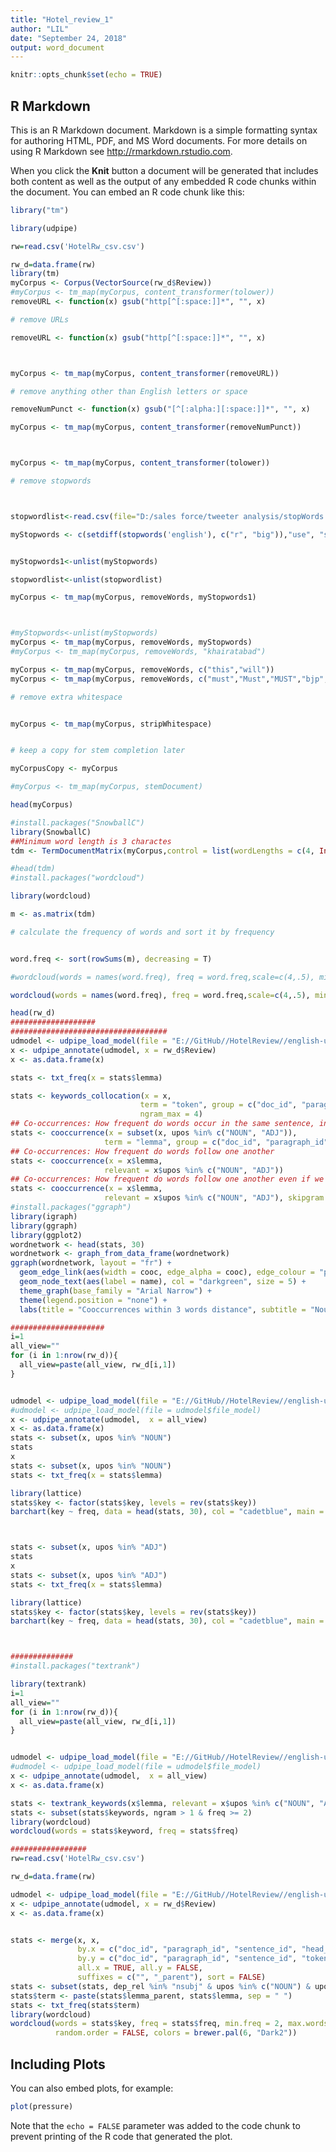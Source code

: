 ```yaml
---
title: "Hotel_review_1"
author: "LIL"
date: "September 24, 2018"
output: word_document
---
```


```r
knitr::opts_chunk$set(echo = TRUE)
```

## R Markdown

This is an R Markdown document. Markdown is a simple formatting syntax for authoring HTML, PDF, and MS Word documents. For more details on using R Markdown see <http://rmarkdown.rstudio.com>.

When you click the **Knit** button a document will be generated that includes both content as well as the output of any embedded R code chunks within the document. You can embed an R code chunk like this:

```r
library("tm")

library(udpipe)

rw=read.csv('HotelRw_csv.csv')

rw_d=data.frame(rw)
library(tm)
myCorpus <- Corpus(VectorSource(rw_d$Review))
#myCorpus <- tm_map(myCorpus, content_transformer(tolower))
removeURL <- function(x) gsub("http[^[:space:]]*", "", x)

# remove URLs

removeURL <- function(x) gsub("http[^[:space:]]*", "", x)



myCorpus <- tm_map(myCorpus, content_transformer(removeURL))

# remove anything other than English letters or space

removeNumPunct <- function(x) gsub("[^[:alpha:][:space:]]*", "", x)

myCorpus <- tm_map(myCorpus, content_transformer(removeNumPunct))



myCorpus <- tm_map(myCorpus, content_transformer(tolower))

# remove stopwords



stopwordlist<-read.csv(file="D:/sales force/tweeter analysis/stopWords.csv",header = FALSE,sep = ",")

myStopwords <- c(setdiff(stopwords('english'), c("r", "big")),"use", "see", "used", "via","https", "amp","will","this","also","first","modi","rahul","jhasanjay")


myStopwords1<-unlist(myStopwords)

stopwordlist<-unlist(stopwordlist)

myCorpus <- tm_map(myCorpus, removeWords, myStopwords1)



#myStopwords<-unlist(myStopwords)
myCorpus <- tm_map(myCorpus, removeWords, myStopwords)
#myCorpus <- tm_map(myCorpus, removeWords, "khairatabad")

myCorpus <- tm_map(myCorpus, removeWords, c("this","will"))
myCorpus <- tm_map(myCorpus, removeWords, c("must","Must","MUST","bjp","Bjp","BJP"))

# remove extra whitespace


myCorpus <- tm_map(myCorpus, stripWhitespace)


# keep a copy for stem completion later

myCorpusCopy <- myCorpus

#myCorpus <- tm_map(myCorpus, stemDocument)

head(myCorpus)

#install.packages("SnowballC")
library(SnowballC)
##Minimum word length is 3 charactes
tdm <- TermDocumentMatrix(myCorpus,control = list(wordLengths = c(4, Inf)))

#head(tdm)
#install.packages("wordcloud")

library(wordcloud)

m <- as.matrix(tdm)

# calculate the frequency of words and sort it by frequency


word.freq <- sort(rowSums(m), decreasing = T)

#wordcloud(words = names(word.freq), freq = word.freq,scale=c(4,.5), min.freq = 5,  random.order = F)

wordcloud(words = names(word.freq), freq = word.freq,scale=c(4,.5), min.freq = 5,  random.order = F,colors=brewer.pal(6, "Dark2"))

head(rw_d)
###################
###################################
udmodel <- udpipe_load_model(file = "E://GitHub//HotelReview//english-ud-2.0-170801.udpipe")
x <- udpipe_annotate(udmodel, x = rw_d$Review)
x <- as.data.frame(x)

stats <- txt_freq(x = stats$lemma)

stats <- keywords_collocation(x = x, 
                             term = "token", group = c("doc_id", "paragraph_id", "sentence_id"),
                             ngram_max = 4)
## Co-occurrences: How frequent do words occur in the same sentence, in this case only nouns or adjectives
stats <- cooccurrence(x = subset(x, upos %in% c("NOUN", "ADJ")), 
                     term = "lemma", group = c("doc_id", "paragraph_id", "sentence_id"))
## Co-occurrences: How frequent do words follow one another
stats <- cooccurrence(x = x$lemma, 
                     relevant = x$upos %in% c("NOUN", "ADJ"))
## Co-occurrences: How frequent do words follow one another even if we would skip 2 words in between
stats <- cooccurrence(x = x$lemma, 
                     relevant = x$upos %in% c("NOUN", "ADJ"), skipgram = 2)
#install.packages("ggraph")
library(igraph)
library(ggraph)
library(ggplot2)
wordnetwork <- head(stats, 30)
wordnetwork <- graph_from_data_frame(wordnetwork)
ggraph(wordnetwork, layout = "fr") +
  geom_edge_link(aes(width = cooc, edge_alpha = cooc), edge_colour = "pink") +
  geom_node_text(aes(label = name), col = "darkgreen", size = 5) +
  theme_graph(base_family = "Arial Narrow") +
  theme(legend.position = "none") +
  labs(title = "Cooccurrences within 3 words distance", subtitle = "Nouns & Adjective")

#####################
i=1
all_view=""
for (i in 1:nrow(rw_d)){
  all_view=paste(all_view, rw_d[i,1])
}


udmodel <- udpipe_load_model(file = "E://GitHub//HotelReview//english-ud-2.0-170801.udpipe")
#udmodel <- udpipe_load_model(file = udmodel$file_model)
x <- udpipe_annotate(udmodel,  x = all_view)
x <- as.data.frame(x)
stats <- subset(x, upos %in% "NOUN")
stats
x
stats <- subset(x, upos %in% "NOUN")
stats <- txt_freq(x = stats$lemma)

library(lattice)
stats$key <- factor(stats$key, levels = rev(stats$key))
barchart(key ~ freq, data = head(stats, 30), col = "cadetblue", main = "Most occurring nouns", xlab = "Freq")



stats <- subset(x, upos %in% "ADJ")
stats
x
stats <- subset(x, upos %in% "ADJ")
stats <- txt_freq(x = stats$lemma)

library(lattice)
stats$key <- factor(stats$key, levels = rev(stats$key))
barchart(key ~ freq, data = head(stats, 30), col = "cadetblue", main = "Most occurring nouns", xlab = "Freq")



##############
#install.packages("textrank")

library(textrank)
i=1
all_view=""
for (i in 1:nrow(rw_d)){
  all_view=paste(all_view, rw_d[i,1])
}


udmodel <- udpipe_load_model(file = "E://GitHub//HotelReview//english-ud-2.0-170801.udpipe")
#udmodel <- udpipe_load_model(file = udmodel$file_model)
x <- udpipe_annotate(udmodel,  x = all_view)
x <- as.data.frame(x)

stats <- textrank_keywords(x$lemma, relevant = x$upos %in% c("NOUN", "ADJ"),    ngram_max = 20, sep = " ")
stats <- subset(stats$keywords, ngram > 1 & freq >= 2)
library(wordcloud)
wordcloud(words = stats$keyword, freq = stats$freq)

#################
rw=read.csv('HotelRw_csv.csv')

rw_d=data.frame(rw)

udmodel <- udpipe_load_model(file = "E://GitHub//HotelReview//english-ud-2.0-170801.udpipe")
x <- udpipe_annotate(udmodel, x = rw_d$Review)
x <- as.data.frame(x)


stats <- merge(x, x, 
               by.x = c("doc_id", "paragraph_id", "sentence_id", "head_token_id"),
               by.y = c("doc_id", "paragraph_id", "sentence_id", "token_id"),
               all.x = TRUE, all.y = FALSE, 
               suffixes = c("", "_parent"), sort = FALSE)
stats <- subset(stats, dep_rel %in% "nsubj" & upos %in% c("NOUN") & upos_parent %in% c("ADJ"))
stats$term <- paste(stats$lemma_parent, stats$lemma, sep = " ")
stats <- txt_freq(stats$term)
library(wordcloud)
wordcloud(words = stats$key, freq = stats$freq, min.freq = 2, max.words = 500,
          random.order = FALSE, colors = brewer.pal(6, "Dark2"))


```

## Including Plots

You can also embed plots, for example:

```r
plot(pressure)
```

Note that the `echo = FALSE` parameter was added to the code chunk to prevent printing of the R code that generated the plot.
